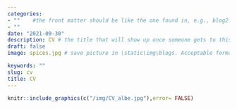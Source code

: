```yaml
---
categories:  
- ""    #the front matter should be like the one found in, e.g., blog2.md. It cannot be like the normal Rmd we used
- ""
date: "2021-09-30"
description: CV # the title that will show up once someone gets to this page
draft: false
image: spices.jpg # save picture in \static\img\blogs. Acceptable formats= jpg, jpeg, or png . Your iPhone pics wont work

keywords: ""
slug: cv
title: CV
---
```


```r
knitr::include_graphics(c("/img/CV_albe.jpg"),error= FALSE)
```


